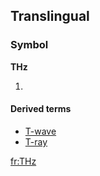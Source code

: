 ==Translingual==
===Symbol===
'''THz'''

# {{SI-unit-np|tera|hertz|[[frequency]]}} 

====Derived terms====
* [[T-wave]]
* [[T-ray]]

[[fr:THz]]